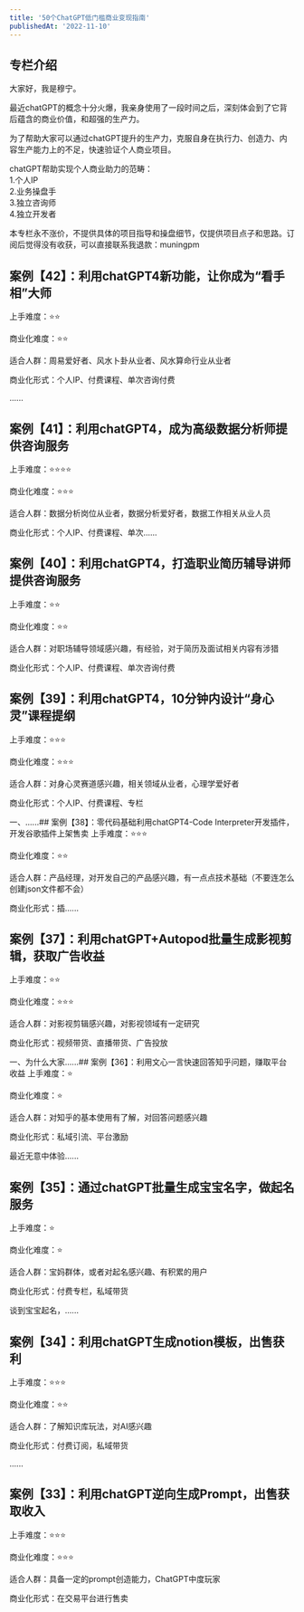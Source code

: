 ```yaml
---
title: '50个ChatGPT低门槛商业变现指南'
publishedAt: '2022-11-10'
---
```


## 专栏介绍

大家好，我是穆宁。  
  
最近chatGPT的概念十分火爆，我亲身使用了一段时间之后，深刻体会到了它背后蕴含的商业价值，和超强的生产力。  
  
为了帮助大家可以通过chatGPT提升的生产力，克服自身在执行力、创造力、内容生产能力上的不足，快速验证个人商业项目。  
  
chatGPT帮助实现个人商业助力的范畴：  
1.个人IP  
2.业务操盘手  
3.独立咨询师  
4.独立开发者  
  
本专栏永不涨价，不提供具体的项目指导和操盘细节，仅提供项目点子和思路。订阅后觉得没有收获，可以直接联系我退款：muningpm

## 案例【42】：利用chatGPT4新功能，让你成为“看手相”大师
上手难度：⭐️⭐️

商业化难度：⭐️⭐️

适合人群：周易爱好者、风水卜卦从业者、风水算命行业从业者

商业化形式：个人IP、付费课程、单次咨询付费

......

## 案例【41】：利用chatGPT4，成为高级数据分析师提供咨询服务
上手难度：⭐️⭐️⭐️⭐️

商业化难度：⭐️⭐️⭐️

适合人群：数据分析岗位从业者，数据分析爱好者，数据工作相关从业人员

商业化形式：个人IP、付费课程、单次......

## 案例【40】：利用chatGPT4，打造职业简历辅导讲师提供咨询服务
上手难度：⭐️⭐️

商业化难度：⭐️⭐️

适合人群：对职场辅导领域感兴趣，有经验，对于简历及面试相关内容有涉猎

商业化形式：个人IP、付费课程、单次咨询付费

## 案例【39】：利用chatGPT4，10分钟内设计“身心灵”课程提纲
上手难度：⭐️⭐️⭐️

商业化难度：⭐️⭐️⭐️

适合人群：对身心灵赛道感兴趣，相关领域从业者，心理学爱好者

商业化形式：个人IP、付费课程、专栏

一、......## 案例【38】：零代码基础利用chatGPT4-Code Interpreter开发插件，开发谷歌插件上架售卖
上手难度：⭐️⭐️⭐️

商业化难度：⭐️⭐️

适合人群：产品经理，对开发自己的产品感兴趣，有一点点技术基础（不要连怎么创建json文件都不会）

商业化形式：插......

## 案例【37】：利用chatGPT+Autopod批量生成影视剪辑，获取广告收益
上手难度：⭐️⭐️

商业化难度：⭐️⭐️⭐️

适合人群：对影视剪辑感兴趣，对影视领域有一定研究

商业化形式：视频带货、直播带货、广告投放

一、为什么大家......## 案例【36】：利用文心一言快速回答知乎问题，赚取平台收益
上手难度：⭐️

商业化难度：⭐️

适合人群：对知乎的基本使用有了解，对回答问题感兴趣

商业化形式：私域引流、平台激励

最近无意中体验......

## 案例【35】：通过chatGPT批量生成宝宝名字，做起名服务
上手难度：⭐️

商业化难度：⭐️

适合人群：宝妈群体，或者对起名感兴趣、有积累的用户

商业化形式：付费专栏，私域带货

谈到宝宝起名，......

## 案例【34】：利用chatGPT生成notion模板，出售获利
上手难度：⭐️⭐️⭐️

商业化难度：⭐️⭐️

适合人群：了解知识库玩法，对AI感兴趣

商业化形式：付费订阅，私域带货

......

## 案例【33】：利用chatGPT逆向生成Prompt，出售获取收入
上手难度：⭐️⭐️⭐️

商业化难度：⭐️⭐️⭐️

适合人群：具备一定的prompt创造能力，ChatGPT中度玩家

商业化形式：在交易平台进行售卖

